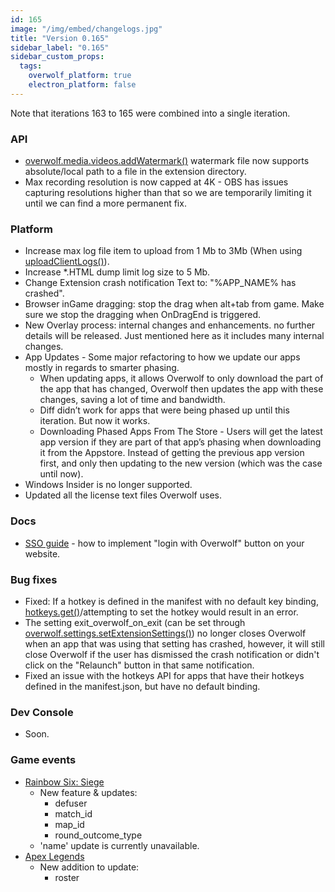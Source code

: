 ```yaml
---
id: 165
image: "/img/embed/changelogs.jpg"
title: "Version 0.165"
sidebar_label: "0.165"
sidebar_custom_props:
  tags:
    overwolf_platform: true
    electron_platform: false
---
```


Note that iterations 163 to 165 were combined into a single iteration.  

### API

* [overwolf.media.videos.addWatermark()](/api/media/videos#addwatermarksourcevideourl-watermarkurl-watermarkparams-callback) watermark file now supports absolute/local path to a file in the extension directory.  
* Max recording resolution is now capped at 4K - OBS has issues capturing resolutions higher than that so we are temporarily limiting it until we can find a more permanent fix.

### Platform

* Increase max log file item to upload from 1 Mb to 3Mb (When using [uploadClientLogs()](/api/utils#uploadclientlogscallback)).
* Increase *.HTML dump limit log size to 5 Mb.
* Change Extension crash notification Text to: "%APP_NAME% has crashed".
* Browser inGame dragging: stop the drag when alt+tab from game. Make sure we stop the dragging when OnDragEnd is triggered.
* New Overlay process: internal changes and enhancements. no further details will be released. Just mentioned here as it includes many internal changes.
* App Updates - Some major refactoring to how we update our apps mostly in regards to smarter phasing.
  * When updating apps, it allows Overwolf to only download the part of the app that has changed, Overwolf then updates the app with these changes, saving a lot of time and bandwidth.
  * Diff didn’t work for apps that were being phased up until this iteration. But now it works.
  * Downloading Phased Apps From The Store - Users will get the latest app version if they are part of that app’s phasing when downloading it from the Appstore. Instead of getting the previous app version first, and
only then updating to the new version (which was the case until now).
* Windows Insider is no longer supported.
* Updated all the license text files Overwolf uses.


### Docs

* [SSO guide](/topics/integrations/login-with-overwolf) - how to implement "login with Overwolf" button on your website.

### Bug fixes

* Fixed: If a hotkey is defined in the manifest with no default key binding, [hotkeys.get()](/api/settings/hotkeys#getcallback)/attempting to set the hotkey would result in an error.
* The setting exit_overwolf_on_exit (can be set through [overwolf.settings.setExtensionSettings()](/api/settings#setextensionsettingsextensionsettings-callback)) no longer closes Overwolf when an app that was using that setting has crashed, however, it will still close Overwolf if the user has dismissed the crash notification or didn't click on the "Relaunch" button in that same notification.
* Fixed an issue with the hotkeys API for apps that have their hotkeys defined in the manifest.json, but have no default binding.

### Dev Console

* Soon.

### Game events
* [Rainbow Six: Siege](/api/live-game-data/supported-games/rainbow-six-siege)
  * New feature & updates:
    * defuser
    * match_id
    * map_id
    * round_outcome_type
   * 'name' update is currently unavailable.
* [Apex Legends](/api/live-game-data/supported-games/apex-legends)
  * New addition to update:
    * roster
    
